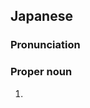 ==Japanese==
{{ja-kanjitab|きょう|すけ}}

===Pronunciation===
{{ja-pron|きょうすけ}}

===Proper noun===
{{ja-pos|proper|きょうすけ}}

# {{given name|male|lang=ja|sort=きょうすけ}}